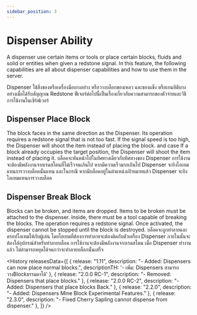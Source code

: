 ```yaml
---
sidebar_position: 3
---
```



# Dispenser Ability
<GenMetaData
  description="A dispenser use certain items or tools or place certain blocks, fluids and solid or entities when given a redstone signal."
  keywords="Dispenser, Dispenser Ability, Dispenser Place Block, Dispenser Break Block" />
<EN>
A dispenser use certain items or tools or place certain blocks, fluids and solid or entities when given a redstone signal.
In this feature, the following capabilities are all about dispenser capabilities and how to use them in the server.
</EN>
<TH>
Dispenser ใช้สิ่งของหรือเครื่องมือบางอย่าง หรือวางบล็อกของเหลว และของแข็ง หรือเอนทิตีบางอย่างเมื่อได้รับสัญญาณ Redstone ฟีเจอร์ต่อไปนี้เป็นเรื่องเกี่ยวกับความสามารถของตัวจ่ายและวิธีการใช้งานในเซิร์ฟเวอร์
</TH>

## Dispenser Place Block

<EN>
The block faces in the same direction as the Dispenser. Its operation requires a redstone signal that is not too fast. If the signal speed is too high, the Dispenser will shoot the item instead of placing the block.
and case If a block already occupies the target position, the Dispenser will shoot the item instead of placing it.
</EN>
<TH>
บล็อคจะหันหน้าไปในทิศทางเดียวกับทิศทางของ Dispenser การใช้งานจะต้องมีพลังงานจากเรดสโตนที่ไม่เร็วจนเกินไป หากมีความเร็วมากเกินไป Dispenser จะยิงไอเทมแทนการวางบล็อคนั้นแทน
และในกรณี หากมีบล็อคอยู่ในตำแหน่งเป้าหมายแล้ว Dispenser จะยิงไอเทมแทนการวางบล็อค
</TH>

## Dispenser Break Block

<EN>
Blocks can be broken, and items are dropped. Items to be broken must be attached to the dispenser. Inside, there must be a tool capable of breaking the blocks. The operation requires a redstone signal. Once activated, the dispenser cannot be stopped until the block is destroyed.
</EN>
<TH>
บล็อคจะถูกทำลายและดรอปไอเทมให้กับผู้เล่น โดยไอเทมที่ต้องการทำลายจะต้องติดกับตัวเครื่อง Dispenser ภายในนั้นจะต้องใส่อุปกรณ์สำหรับทำลายบล็อค การใช้งานจะต้องมีพลังงานจากเรดสโตน เมื่อ Dispenser ทำงานแล้ว ไม่สามารถหยุดได้จนกว่าจะทำลายบล็อกนั้นเสร็จ
</TH>

<History releasesData={[
    { release: "1.11", description: "- Added: Dispensers can now place normal blocks.", descriptionTH: '- เพิ่ม: Dispensers สามารถวางBlockธรรมดาได้' },
    { release: "2.0.0 RC-1", description: "- Removed: Dispensers that place blocks." },
    { release: "2.0.0 RC-2", description: "- Added: Dispensers that place blocks Back." },
    { release: "2.2.0", description: "- Added: Dispensers Mine Block Experimental Features." },
    { release: "2.3.0", description: "- Fixed Cherry Sapling cannot dispense from dispenser." },
  ]} />